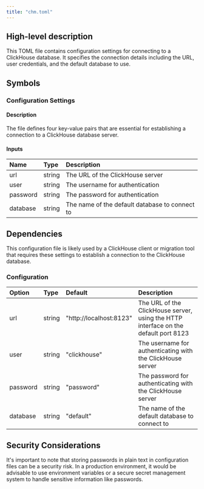 ```yaml
---
title: "chm.toml"
---
```


## High-level description
This TOML file contains configuration settings for connecting to a ClickHouse database. It specifies the connection details including the URL, user credentials, and the default database to use.

## Symbols

### Configuration Settings
#### Description
The file defines four key-value pairs that are essential for establishing a connection to a ClickHouse database server.

#### Inputs
| Name | Type | Description |
|:-----|:-----|:------------|
| url | string | The URL of the ClickHouse server |
| user | string | The username for authentication |
| password | string | The password for authentication |
| database | string | The name of the default database to connect to |

## Dependencies
This configuration file is likely used by a ClickHouse client or migration tool that requires these settings to establish a connection to the ClickHouse database.

### Configuration
| Option | Type | Default | Description |
|:-------|:-----|:--------|:------------|
| url | string | "http://localhost:8123" | The URL of the ClickHouse server, using the HTTP interface on the default port 8123 |
| user | string | "clickhouse" | The username for authenticating with the ClickHouse server |
| password | string | "password" | The password for authenticating with the ClickHouse server |
| database | string | "default" | The name of the default database to connect to |

## Security Considerations
It's important to note that storing passwords in plain text in configuration files can be a security risk. In a production environment, it would be advisable to use environment variables or a secure secret management system to handle sensitive information like passwords.